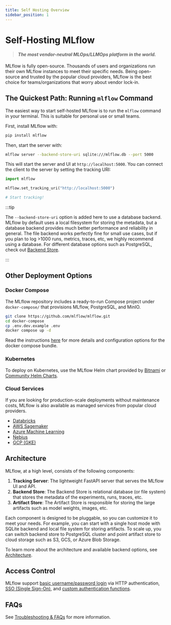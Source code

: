 ```yaml
---
title: Self Hosting Overview
sidebar_position: 1
---
```


# Self-Hosting MLflow

> #### ***The most vendor-neutral MLOps/LLMOps platform in the world.***

MLflow is fully open-source. Thousands of users and organizations run their own MLflow instances to meet their specific needs. Being open-source and trusted by the popular cloud providers, MLflow is the best choice for teams/organizations that worry about vendor lock-in.

## The Quickest Path: Running `mlflow` Command

The easiest way to start self-hosted MLflow is to run the `mlflow` command in your terminal. This is suitable for personal use or small teams.

First, install MLflow with:

```bash
pip install mlflow
```

Then, start the server with:

```bash
mlflow server --backend-store-uri sqlite:///mlflow.db --port 5000
```

This will start the server and UI at `http://localhost:5000`. You can connect the client to the server by setting the tracking URI:

```python
import mlflow

mlflow.set_tracking_uri("http://localhost:5000")

# Start tracking!
```

:::tip

The `--backend-store-uri` option is added here to use a database backend. MLflow by default uses a local filesystem for storing the metadata, but a database backend provides much better performance and reliability in general. The file backend works perfectly fine for small use cases, but if you plan to log >1000 runs, metrics, traces, etc, we highly recommend using a database. For different database options such as PostgreSQL, check out <ins>[Backend Store](./architecture/backend-store)</ins>.

:::

## Other Deployment Options

### Docker Compose

The MLflow repository includes a ready-to-run Compose project under `docker-compose/` that provisions MLflow, PostgreSQL, and MinIO.

```bash
git clone https://github.com/mlflow/mlflow.git
cd docker-compose
cp .env.dev.example .env
docker compose up -d
```

Read the instructions [here](https://github.com/mlflow/mlflow/tree/master/docker-compose) for more details and configuration options for the docker compose bundle.

### Kubernetes

To deploy on Kubernetes, use the MLflow Helm chart provided by [Bitnami](https://artifacthub.io/packages/helm/bitnami/mlflow) or [Community Helm Charts](https://artifacthub.io/packages/helm/community-charts/mlflow).

### Cloud Services

If you are looking for production-scale deployments without maintenance costs, MLflow is also available as managed services from popular cloud providers.

* [Databricks](https://www.databricks.com/product/managed-mlflow)
* [AWS Sagemaker](https://aws.amazon.com/sagemaker/ai/experiments/)
* [Azure Machine Learning](https://learn.microsoft.com/en-us/azure/machine-learning/concept-mlflow?view=azureml-api-2)
* [Nebius](https://nebius.com/services/managed-mlflow)
* [GCP (GKE)](https://gke-ai-labs.dev/docs/tutorials/frameworks-and-pipelines/mlflow/)

## Architecture

MLflow, at a high level, consists of the following components:

1. **Tracking Server**: The lightweight FastAPI server that serves the MLflow UI and API.
2. **Backend Store**: The Backend Store is relational database (or file system) that stores the metadata of the experiments, runs, traces, etc.
3. **Artifact Store**: The Artifact Store is responsible for storing the large artifacts such as model weights, images, etc.

Each component is designed to be pluggable, so you can customize it to meet your needs. For example, you can start with a single host mode with SQLite backend and local file system for storing artifacts. To scale up, you can switch backend store to PostgreSQL cluster and point artifact store to cloud storage such as S3, GCS, or Azure Blob Storage.

To learn more about the architecture and available backend options, see [Architecture](./architecture/index).

## Access Control

MLflow support [basic username/password login](./authentication/basic-http-auth) via HTTP authentication, [SSO (Single Sign-On)](./authentication/sso), and [custom authentication functions](./authentication/custom).

## FAQs

See [Troubleshooting & FAQs](./troubleshooting) for more information.
